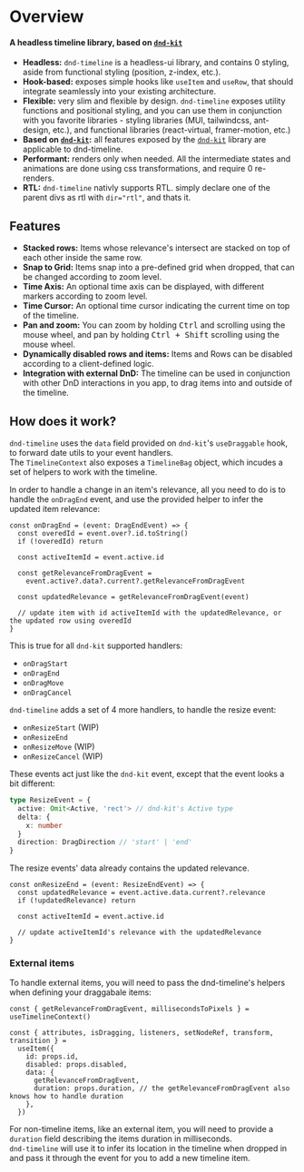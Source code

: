 
# Overview

#### A headless timeline library, based on [`dnd-kit`](https://docs.dndkit.com/)

- **Headless:** `dnd-timeline` is a headless-ui library, and contains 0 styling, aside from functional styling (position, z-index, etc.).
- **Hook-based:** exposes simple hooks like `useItem` and `useRow`, that should integrate seamlessly into your existing architecture.
- **Flexible:** very slim and flexible by design. `dnd-timeline` exposes utility functions and positional styling, and you can use them in conjunction with you favorite libraries - styling libraries (MUI, tailwindcss, ant-design, etc.), and functional libraries (react-virtual, framer-motion, etc.)
- **Based on [`dnd-kit`](https://docs.dndkit.com/):** all features exposed by the [`dnd-kit`](https://docs.dndkit.com/) library are applicable to dnd-timeline.
- **Performant:** renders only when needed. All the intermediate states and animations are done using css transformations, and require 0 re-renders.
- **RTL:** `dnd-timeline` nativly supports RTL. simply declare one of the parent divs as rtl with `dir="rtl"`, and thats it.

## Features

- **Stacked rows:** Items whose relevance's intersect are stacked on top of each other inside the same row.
- **Snap to Grid:** Items snap into a pre-defined grid when dropped, that can be changed according to zoom level.
- **Time Axis:** An optional time axis can be displayed, with different markers according to zoom level.
- **Time Cursor:** An optional time cursor indicating the current time on top of the timeline.
- **Pan and zoom:** You can zoom by holding <kbd>Ctrl</kbd> and scrolling using the mouse wheel, and pan by holding <kbd>Ctrl + Shift</kbd> scrolling using the mouse wheel.
  <Canvas of={StackedItems} />
- **Dynamically disabled rows and items:** Items and Rows can be disabled according to a client-defined logic.
  <Canvas of={DisabledRows} />
- **Integration with external DnD:** The timeline can be used in conjunction with other DnD interactions in you app, to drag items into and outside of the timeline.
  <Canvas of={Basic} />

## How does it work?

`dnd-timeline` uses the `data` field provided on `dnd-kit`'s `useDraggable` hook, to forward date utils to your event handlers.  
The `TimelineContext` also exposes a `TimelineBag` object, which incudes a set of helpers to work with the timeline.

In order to handle a change in an item's relevance, all you need to do is to handle the `onDragEnd` event, and use the provided helper to infer the updated item relevance:

```tsx
const onDragEnd = (event: DragEndEvent) => {
  const overedId = event.over?.id.toString()
  if (!overedId) return

  const activeItemId = event.active.id

  const getRelevanceFromDragEvent =
    event.active?.data?.current?.getRelevanceFromDragEvent

  const updatedRelevance = getRelevanceFromDragEvent(event)

  // update item with id activeItemId with the updatedRelevance, or the updated row using overedId
}
```

This is true for all `dnd-kit` supported handlers:

- `onDragStart`
- `onDragEnd`
- `onDragMove`
- `onDragCancel`

`dnd-timeline` adds a set of 4 more handlers, to handle the resize event:

- `onResizeStart` (WIP)
- `onResizeEnd`
- `onResizeMove` (WIP)
- `onResizeCancel` (WIP)

These events act just like the `dnd-kit` event, except that the event looks a bit different:

```ts
type ResizeEvent = {
  active: Omit<Active, 'rect'> // dnd-kit's Active type
  delta: {
    x: number
  }
  direction: DragDirection // 'start' | 'end'
}
```

The resize events' data already contains the updated relevance.

```tsx
const onResizeEnd = (event: ResizeEndEvent) => {
  const updatedRelevance = event.active.data.current?.relevance
  if (!updatedRelevance) return

  const activeItemId = event.active.id

  // update activeItemId's relevance with the updatedRelevance
}
```

### External items

To handle external items, you will need to pass the dnd-timeline's helpers when defining your draggabale items:

```tsx
const { getRelevanceFromDragEvent, millisecondsToPixels } = useTimelineContext()

const { attributes, isDragging, listeners, setNodeRef, transform, transition } =
  useItem({
    id: props.id,
    disabled: props.disabled,
    data: {
      getRelevanceFromDragEvent,
      duration: props.duration, // the getRelevanceFromDragEvent also knows how to handle duration
    },
  })
```

For non-timeline items, like an external item, you will need to provide a `duration` field describing the items duration in milliseconds.  
`dnd-timeline` will use it to infer its location in the timeline when dropped in and pass it through the event for you to add a new timeline item.
